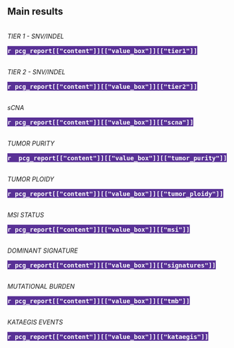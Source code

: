 ## Main results

<div id="value_box_container">
<div class = "value_box">
<br><i>TIER 1 - SNV/INDEL</i><br><br><mark style="font-size:118%; background-color:#593196; color:white">
<b>`r pcg_report[["content"]][["value_box"]][["tier1"]]`</b></mark>
</div>

<div class = "value_box">
<br><i>TIER 2 - SNV/INDEL</i><br><br><mark style="font-size:118%; background-color:#593196; color:white">
<b>`r pcg_report[["content"]][["value_box"]][["tier2"]]`</b></mark>
</div>


<div class = "value_box">
<br><i>sCNA</i><br><br><mark style="font-size:118%; background-color:#593196; color:white">
<b>`r pcg_report[["content"]][["value_box"]][["scna"]]`</b></mark>
</div>


<div class = "value_box">
<br><i>TUMOR PURITY</i><br><br><mark style="font-size:118%; background-color:#593196; color:white">
<b>`r  pcg_report[["content"]][["value_box"]][["tumor_purity"]]`</b></mark>
</div>

<div class = "value_box">
<br><i>TUMOR PLOIDY</i><br><br><mark style="font-size:118%; background-color:#593196; color:white">
<b>`r pcg_report[["content"]][["value_box"]][["tumor_ploidy"]]`</b></mark>
</div>

<div class = "value_box">
<br><i>MSI STATUS</i><br><br><mark style="font-size:118%; background-color:#593196; color:white">
<b>`r pcg_report[["content"]][["value_box"]][["msi"]]`</b></mark>
</div>

<div class = "value_box">
<br><i>DOMINANT SIGNATURE</i><br><br><mark style="font-size:118%; background-color:#593196; color:white">
<b>`r pcg_report[["content"]][["value_box"]][["signatures"]]`</b></mark>
</div>

<div class = "value_box">
<br><i>MUTATIONAL BURDEN</i><br><br><mark style="font-size:118%; background-color:#593196; color:white">
<b>`r pcg_report[["content"]][["value_box"]][["tmb"]]`</b></mark>
</div>

<div class = "value_box">
<br><i>KATAEGIS EVENTS</i><br><br><mark style="font-size:118%; background-color:#593196; color:white">
<b>`r pcg_report[["content"]][["value_box"]][["kataegis"]]`</b></mark>
</div>
</div>

<br><br>
